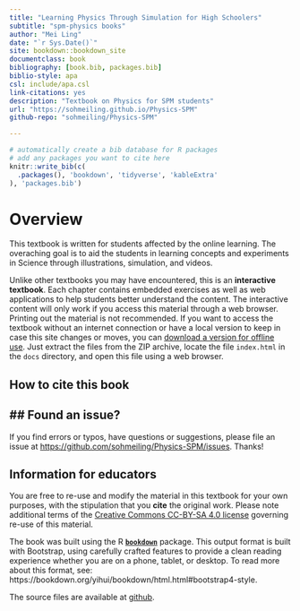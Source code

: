 ```yaml
--- 
title: "Learning Physics Through Simulation for High Schoolers"
subtitle: "spm-physics books"
author: "Mei Ling"
date: "`r Sys.Date()`"
site: bookdown::bookdown_site
documentclass: book
bibliography: [book.bib, packages.bib]
biblio-style: apa
csl: include/apa.csl
link-citations: yes
description: "Textbook on Physics for SPM students"
url: "https://sohmeiling.github.io/Physics-SPM"
github-repo: "sohmeiling/Physics-SPM"

---
```


```r
# automatically create a bib database for R packages
# add any packages you want to cite here
knitr::write_bib(c(
  .packages(), 'bookdown', 'tidyverse', 'kableExtra'
), 'packages.bib')


```


# Overview {-}

This textbook is written for students affected by the online learning. The overaching goal is to aid the students in learning concepts and experiments in Science through illustrations, simulation, and videos.

Unlike other textbooks you may have encountered, this is an **interactive textbook**. Each chapter contains embedded exercises as well as web applications to help students better understand the content. The interactive content will only work if you access this material through a web browser. Printing out the material is not recommended. If you want to access the textbook without an internet connection or have a local version to keep in case this site changes or moves, you can [download a version for offline use](#offline-textbook.zip). Just extract the files from the ZIP archive, locate the file `index.html` in the `docs` directory, and open this file using a web browser.

## How to cite this book {-}


## ## Found an issue? {-}

If you find errors or typos, have questions or suggestions, please file an issue at <https://github.com/sohmeiling/Physics-SPM/issues>. Thanks!

## Information for educators {-}

You are free to re-use and modify the material in this textbook for your own purposes, with the stipulation that you **cite** the original work. Please note additional terms of the [Creative Commons CC-BY-SA 4.0 license](https://creativecommons.org/licenses/by-sa/4.0/) governing re-use of this material.

The book was built using the R [**`bookdown`**](https://bookdown.org) package. This output format is built with Bootstrap, using carefully crafted features to provide a clean reading experience whether you are on a phone, tablet, or desktop. To read more about this format, see: https://bookdown.org/yihui/bookdown/html.html#bootstrap4-style. 

The source files are available at [github](https://github.com/sohmeiling/Physics-SPM).